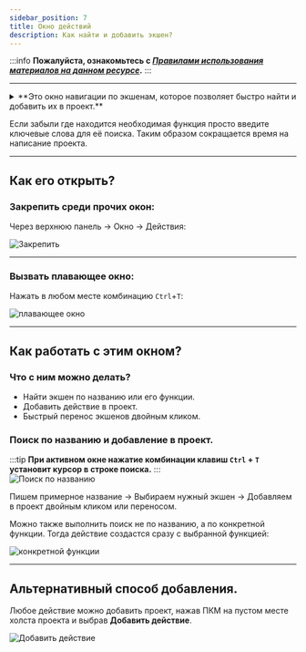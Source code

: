 ```yaml
---
sidebar_position: 7
title: Окно действий
description: Как найти и добавить экшен?
---  
```

:::info **Пожалуйста, ознакомьтесь с [*Правилами использования материалов на данном ресурсе*](../../Disclaimer).**
:::
_______________________________________________

<details>
<summary>**Это окно навигации по экшенам, которое позволяет быстро найти и добавить их в проект.**</summary>
<!--All you need is a blank line-->

    ![Окно действий](./assets/Work_with_Action/Work_with_Action_pic1.png) 
</details>  

Если забыли где находится необходимая функция просто введите ключевые слова для её поиска. Таким образом сокращается время на написание проекта.
_______________________________________________ 
## Как его открыть?  
### Закрепить среди прочих окон:  
Через верхнюю панель → Окно → Действия:  

![Закрепить](./assets/Work_with_Action/Work_with_Action_pic2.png)  
_______________________________________________ 
### Вызвать плавающее окно:  
Нажать в любом месте комбинацию `Ctrl`+`T`:  

![плавающее окно](./assets/Work_with_Action/Work_with_Action_pic3.png)   
_______________________________________________  
## Как работать с этим окном?  
### Что с ним можно делать?    
- Найти экшен по названию или его функции.  
- Добавить действие в проект.  
- Быстрый перенос экшенов двойным кликом. 
### Поиск по названию и добавление в проект.  
:::tip **При активном окне нажатие комбинации клавиш `Ctrl` + `T` установит курсор в строке поиска.** 
:::  
![Поиск по названию](./assets/Work_with_Action/Work_with_Action_pic4.png)  

Пишем примерное название → Выбираем нужный экшен → Добавляем в проект двойным кликом или переносом.  

Можно также выполнить поиск не по названию, а по конкретной функции. Тогда действие создастся сразу с выбранной функцией:

![конкретной функции](./assets/Work_with_Action/Work_with_Action_pic5.png)   
_______________________________________________ 
## Альтернативный способ добавления.  
Любое действие можно добавить проект, нажав ПКМ на пустом месте холста проекта и выбрав **Добавить действие**.  

![Добавить действие](./assets/Work_with_Action/Work_with_Action_pic6.png) 